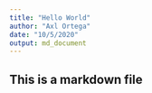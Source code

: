 ```yaml
---
title: "Hello World"
author: "Axl Ortega"
date: "10/5/2020"
output: md_document
---
```


## This is a markdown file